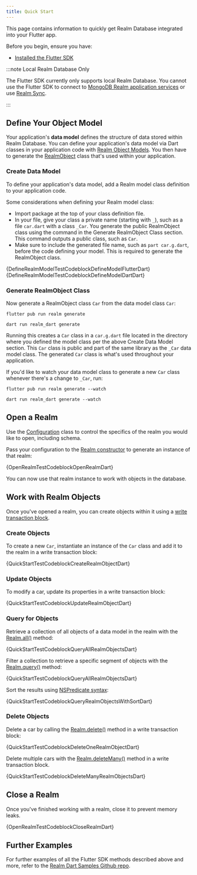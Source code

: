 ```yaml
---
title: Quick Start
---
```



This page contains information to quickly get Realm Database integrated
into your Flutter app.

Before you begin, ensure you have:

- [Installed the Flutter
  SDK](/sdk/flutter/install#installation)

:::note Local Realm Database Only

The Flutter SDK currently only supports local Realm Database. You cannot
use the Flutter SDK to connect to [MongoDB Realm application
services](https://www.mongodb.com/docs/realm/cloud#std-label-realm-cloud) or use [Realm
Sync](https://www.mongodb.com/docs/realm/sync/learn/overview#std-label-sync).

:::

## Define Your Object Model

Your application's **data model** defines the structure of data stored
within Realm Database. You can define your application's data model via
Dart classes in your application code with [Realm Object
Models](https://www.mongodb.com/docs/realm/sync/data-model/create-a-schema#std-label-create-schema-from-rom).
You then have to generate the
[RealmObject](https://pub.dev/documentation/realm/latest/realm/RealmObject-class.html)
class that's used within your application.

### Create Data Model

To define your application's data model, add a Realm model class
definition to your application code.

Some considerations when defining your Realm model class:

- Import package at the top of your class definition file.
- In your file, give your class a private name (starting with `_`),
  such as a file `car.dart` with a class `_Car`. You generate the
  public RealmObject class using the command in the Generate
  RealmObject Class section. This command outputs a public class, such
  as `Car`.
- Make sure to include the generated file name, such as
  `part car.g.dart`, before the code defining your model. This is
  required to generate the RealmObject class.

<Tabs>
  <TabItem value="flutter" label="Flutter">
<CodeBlock className="language-dart">
{DefineRealmModelTestCodeblockDefineModelFlutterDart}
</CodeBlock>
  </TabItem>
  <TabItem value="dart" label="Dart">

<CodeBlock className="language-dart">
  {DefineRealmModelTestCodeblockDefineModelDartDart}
</CodeBlock>

  </TabItem>

</Tabs>

### Generate RealmObject Class

Now generate a RealmObject class `Car` from the data model class `Car`:

<Tabs>
  <TabItem value="flutter" label="Flutter">

```
flutter pub run realm generate
```

  </TabItem>
  <TabItem value="dart" label="Dart">

```
dart run realm_dart generate
```

  </TabItem>

</Tabs>

Running this creates a `Car` class in a `car.g.dart` file located in the
directory where you defined the model class per the above Create Data
Model section. This `Car` class is public and part of the same library
as the `_Car` data model class. The generated `Car` class is what's used
throughout your application.

If you'd like to watch your data model class to generate a new `Car`
class whenever there's a change to `_Car`, run:

<Tabs>
  <TabItem value="flutter" label="Flutter">

```
flutter pub run realm generate --watch
```

  </TabItem>
  <TabItem value="dart" label="Dart">

```
dart run realm_dart generate --watch
```

  </TabItem>

</Tabs>

## Open a Realm

Use the
[Configuration](https://pub.dev/documentation/realm/latest/realm/Configuration-class.html)
class to control the specifics of the realm you would like to open,
including schema.

Pass your configuration to the [Realm
constructor](https://pub.dev/documentation/realm/latest/realm/Realm-class.html)
to generate an instance of that realm:

<CodeBlock className="language-dart">
  {OpenRealmTestCodeblockOpenRealmDart}
</CodeBlock>

You can now use that realm instance to work with objects in the
database.

## Work with Realm Objects

Once you've opened a realm, you can create objects within it using a
[write transaction
block](https://pub.dev/documentation/realm/latest/realm/Realm/write.html).

### Create Objects

To create a new `Car`, instantiate an instance of the `Car` class and
add it to the realm in a write transaction block:

<CodeBlock className="language-dart">
  {QuickStartTestCodeblockCreateRealmObjectDart}
</CodeBlock>

### Update Objects

To modify a car, update its properties in a write transaction block:

<CodeBlock className="language-dart">
  {QuickStartTestCodeblockUpdateRealmObjectDart}
</CodeBlock>

### Query for Objects

Retrieve a collection of all objects of a data model in the realm with
the
[Realm.all()](https://pub.dev/documentation/realm/latest/realm/Realm/all.html)
method:

<CodeBlock className="language-dart">
  {QuickStartTestCodeblockQueryAllRealmObjectsDart}
</CodeBlock>

Filter a collection to retrieve a specific segment of objects with the
[Realm.query()](https://pub.dev/documentation/realm/latest/realm/Realm/query.html)
method:

<CodeBlock className="language-dart">
  {QuickStartTestCodeblockQueryAllRealmObjectsDart}
</CodeBlock>

Sort the results using [NSPredicate
syntax](https://developer.apple.com/library/archive/documentation/Cocoa/Conceptual/Predicates/Articles/pCreating.html):

<CodeBlock className="language-dart">
  {QuickStartTestCodeblockQueryRealmObjectsWithSortDart}
</CodeBlock>

### Delete Objects

Delete a car by calling the
[Realm.delete()](https://pub.dev/documentation/realm/latest/realm/Realm/delete.html)
method in a write transaction block:

<CodeBlock className="language-dart">
  {QuickStartTestCodeblockDeleteOneRealmObjectDart}
</CodeBlock>

Delete multiple cars with the
[Realm.deleteMany()](https://pub.dev/documentation/realm/latest/realm/Realm/deleteMany.html)
method in a write transaction block.

<CodeBlock className="language-dart">
  {QuickStartTestCodeblockDeleteManyRealmObjectsDart}
</CodeBlock>

## Close a Realm

Once you've finished working with a realm, close it to prevent memory
leaks.

<CodeBlock className="language-dart">
  {OpenRealmTestCodeblockCloseRealmDart}
</CodeBlock>

## Further Examples

For further examples of all the Flutter SDK methods described above and
more, refer to the [Realm Dart Samples Github
repo](https://github.com/realm/realm-dart-samples).
